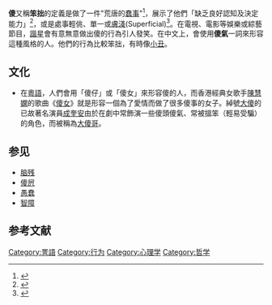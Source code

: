 {{Redirect|傻瓜}}
'''傻'''又稱'''笨拙'''的定義是做了一件"荒唐的[[愚昧|蠢事]]"<ref>{{cite web |url=http://www.thefreedictionary.com/silliness |title=silliness - definition of silliness by the Free Online Dictionary, Thesaurus and Encyclopedia |publisher=Thefreedictionary.com |date= |accessdate=2013-07-06 |archive-date=2020-12-17 |archive-url=https://web.archive.org/web/20201217094142/https://www.thefreedictionary.com/silliness |dead-url=no }}</ref>，展示了他們「缺乏良好認知及決定能力」<ref>{{cite web |url=http://www.merriam-webster.com/thesaurus/silliness |title=Silliness - Synonyms and More from the Free Merriam-Webster Dictionary |publisher=Merriam-webster.com |date= |accessdate=2013-07-06 |archive-date=2020-11-23 |archive-url=https://web.archive.org/web/20201123150658/https://www.merriam-webster.com/thesaurus/silliness |dead-url=no }}</ref>，或是處事輕佻、單一或[[膚淺|膚淺]](Superficial)<ref>{{cite web |url=http://www.collinsdictionary.com/dictionary/english/silliness |title=Definition of silliness |publisher=Collins English Dictionary |date= |accessdate=2013-07-06 |archive-date=2015-07-23 |archive-url=https://web.archive.org/web/20150723124910/http://www.collinsdictionary.com/dictionary/english/silliness |dead-url=no }}</ref>。在電視、電影等娛樂或綜藝節目，[[諧星|諧星]]會有意無意做出傻的行為引人發笑。在中文上，會使用'''傻氣'''一詞來形容這種風格的人。他們的行為比較笨拙，有時像[[小丑|小丑]]。

==文化==
*在[[粵語|粵語]]，人們會用「傻仔」或「傻女」來形容傻的人，而香港經典女歌手[[陳慧嫻|陳慧嫻]]的歌曲《[[傻女|傻女]]》就是形容一個為了愛情而做了很多傻事的女子。綽號[[大傻|大傻]]的已故著名演員[[成奎安|成奎安]]由於在劇中常飾演一些傻頭傻氣、常被搵笨（輕易受騙）的角色，而被稱為[[大傻哥|大傻哥]]。
==参见==
*[[脑残|脑残]]
*[[傻屄|傻屄]]
*[[愚蠢|愚蠢]]
*[[智障|智障]]

==参考文献==
{{reflist}}

{{philosophy-stub}}

[[Category:詈語|Category:詈語]]
[[Category:行为|Category:行为]]
[[Category:心理学|Category:心理学]]
[[Category:哲学|Category:哲学]]